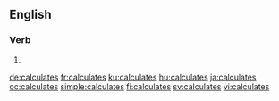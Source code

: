 ==English==

===Verb===
{{head|en|verb form}}

# {{en-third-person singular of|calculate}}

[[de:calculates]]
[[fr:calculates]]
[[ku:calculates]]
[[hu:calculates]]
[[ja:calculates]]
[[oc:calculates]]
[[simple:calculates]]
[[fi:calculates]]
[[sv:calculates]]
[[vi:calculates]]